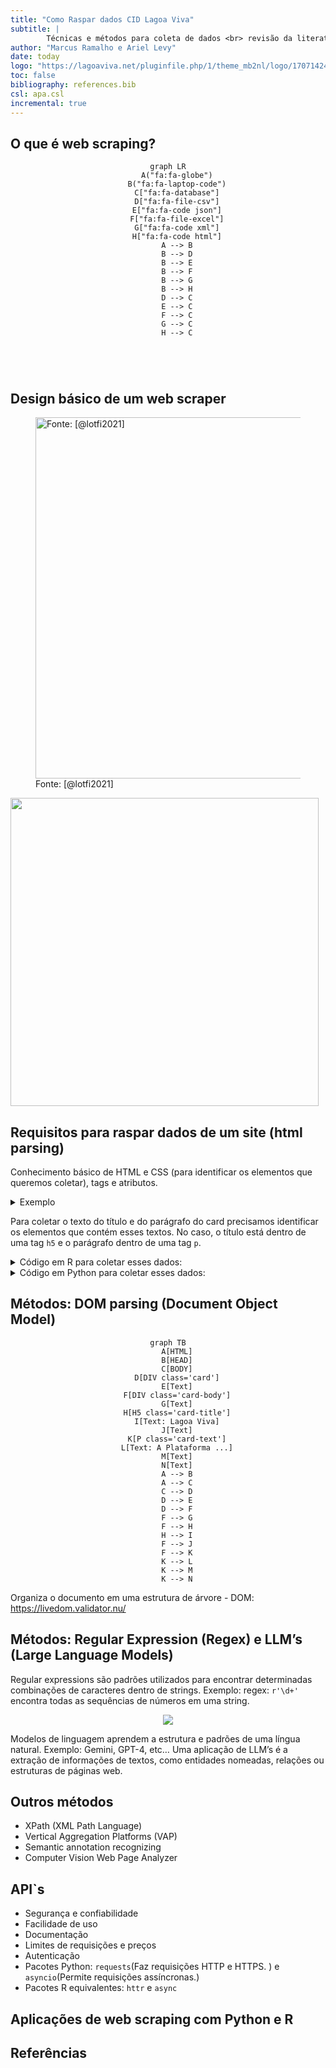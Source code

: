 ```yaml
---
title: "Como Raspar dados CID Lagoa Viva"
subtitle: |
        Técnicas e métodos para coleta de dados <br> revisão da literatura e estudo de caso
author: "Marcus Ramalho e Ariel Levy"
date: today
logo: "https://lagoaviva.net/pluginfile.php/1/theme_mb2nl/logo/1707142444/logo-lagoa-viva-v3.png"
toc: false
bibliography: references.bib
csl: apa.csl
incremental: true
---
```


## O que é web scraping?

<center>
```mermaid

graph LR
    A("fa:fa-globe")
    B("fa:fa-laptop-code")
    C["fa:fa-database"]
    D["fa:fa-file-csv"]
    E["fa:fa-code json"]
    F["fa:fa-file-excel"]
    G["fa:fa-code xml"]
    H["fa:fa-code html"]
    A --> B
    B --> D
    B --> E
    B --> F
    B --> G
    B --> H
    D --> C
    E --> C
    F --> C
    G --> C
    H --> C





```

</center>


<!-- 
![Fonte: [@webharvyWhatWebScraping]](images/paste-3.png){fig-align="center"} -->

## Design básico de um web scraper

![Fonte: [@lotfi2021]](images/paste-1.png){fig-align="center" width="578"}

![](images/paste-2.png){fig-align="center" width="493"}

## Requisitos para raspar dados de um site (html parsing)

Conhecimento básico de HTML e CSS (para identificar os elementos que queremos coletar), tags e atributos.



<details>

<summary>Exemplo</summary>

``` html
<div class="card">
    <div class="card-body">
        <h5 class="card-title">Lagoa Viva</h5>
        <p class="card-text">A Plataforma Educacional Lagoa Viva possui uma grande inovação para a população de Maricá: o sistema de avaliação e identificação de perfis comportamentais. Vamos entender como isso funciona?</p>
    </div>
</div>
```

</details>

Para coletar o texto do título e do parágrafo do card precisamos identificar os elementos que contém esses textos. No caso, o título está dentro de uma tag `h5` e o parágrafo dentro de uma tag `p`.

<details>

<summary>Código em R para coletar esses dados:</summary>

```r
#| eval: false
#| echo: true
#| code-line-numbers: "1|2|3|4|5|6|7|8|9|10|11"
library(rvest)
html <- "html do card"
webpage <- read_html(html)
title <- webpage %>%
    html_node("h5.card-title") %>%
    html_text(trim = TRUE)
text <- webpage %>%
    html_node("p.card-text") %>%
    html_text(trim = TRUE)
print(title)
print(text)
```

</details>

<details>

<summary>Código em Python para coletar esses dados:</summary>

```.python
from bs4 import BeautifulSoup
html = "html do card"
soup = BeautifulSoup(html, 'html.parser')
title = soup.find('h5', class_='card-title').text
text = soup.find('p', class_='card-text').text
print(title)
print(text)
```

</details>


## Métodos: DOM parsing (Document Object Model)

<center>

```mermaid
graph TB
    A[HTML]
    B[HEAD]
    C[BODY]
    D[DIV class='card']
    E[Text]
    F[DIV class='card-body']
    G[Text]
    H[H5 class='card-title']
    I[Text: Lagoa Viva]
    J[Text]
    K[P class='card-text']
    L[Text: A Plataforma ...]
    M[Text]
    N[Text]
    A --> B
    A --> C
    C --> D
    D --> E
    D --> F
    F --> G
    F --> H
    H --> I
    F --> J
    F --> K
    K --> L
    K --> M
    K --> N
```

</center>

Organiza o documento em uma estrutura de árvore - DOM: <https://livedom.validator.nu/>

## Métodos: Regular Expression (Regex) e LLM's (Large Language Models)

Regular expressions são padrões utilizados para encontrar determinadas combinações de caracteres dentro de strings. Exemplo: regex: `r'\d+'` encontra todas as sequências de números em uma string.

<center>

![](images/paste-6.png)

</center>

Modelos de linguagem aprendem a estrutura e padrões de uma língua natural. Exemplo: Gemini, GPT-4, etc... Uma aplicação de LLM's é a extração de informações de textos, como entidades nomeadas, relações ou estruturas de páginas web.

## Outros métodos

- XPath (XML Path Language)
- Vertical Aggregation Platforms (VAP)
- Semantic annotation recognizing
- Computer Vision Web Page Analyzer

## API`s

- Segurança e confiabilidade
- Facilidade de uso
- Documentação
- Limites de requisições e preços
- Autenticação
- Pacotes Python: `requests`(Faz requisições HTTP e HTTPS. ) e `asyncio`(Permite requisições assíncronas.)
- Pacotes R equivalentes: `httr` e `async`


## Aplicações de web scraping com Python e R



## Referências